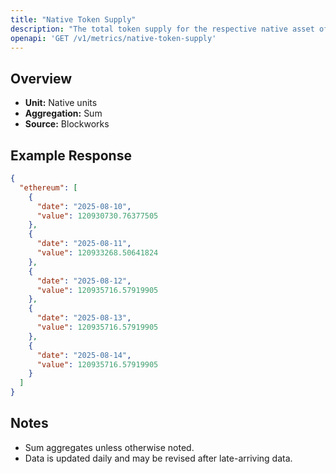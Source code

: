 ```yaml
---
title: "Native Token Supply"
description: "The total token supply for the respective native asset of that chain. Inclusive of all locked tokens."
openapi: 'GET /v1/metrics/native-token-supply'
---
```


## Overview

- **Unit:** Native units
- **Aggregation:** Sum
- **Source:** Blockworks



## Example Response

```json
{
  "ethereum": [
    {
      "date": "2025-08-10",
      "value": 120930730.76377505
    },
    {
      "date": "2025-08-11",
      "value": 120933268.50641824
    },
    {
      "date": "2025-08-12",
      "value": 120935716.57919905
    },
    {
      "date": "2025-08-13",
      "value": 120935716.57919905
    },
    {
      "date": "2025-08-14",
      "value": 120935716.57919905
    }
  ]
}
```

## Notes
- Sum aggregates unless otherwise noted.
- Data is updated daily and may be revised after late-arriving data.

